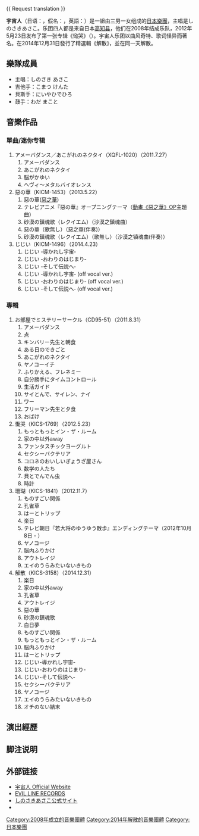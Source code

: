 {{otheruses|宇宙人 (消歧义)}}
{{ Request translation }}

{{藝人
| 姓名 = 宇宙人（うちゅうじん）
| 類型 = 組合
| 英文名 = Uchu-jin
| 圖片 = 
| 國籍 = {{日本}}
| 職業 = 樂團
| 音樂類型 = [[日本流行音樂|日本流行音樂]]（J-POP）
| 出道作 = 慟哭(2012年5月23日發售)
| 出道日期 = 2008年
| 活躍年代 = 2008年 - 2014年12月
| 唱片公司 = [[STARCHILD|STARCHILD]]
| 網站 =http://uchu-jin.com
}}

'''宇宙人'''（日语：{{lang|ja|宇宙人}}，假名：{{lang|ja|うちゅうじん}}，英語：{{lang|en|Uchu-jin}}）是一組由三男一女组成的[[日本|日本]][[樂團|樂團]]，主唱是しのさきあさこ。乐团四人都是来自日本[[高知县|高知县]]，他们在2008年结成乐队，2012年5月23日发布了第一张专辑《恸哭》（{{lang|ja|慟哭}}）。宇宙人乐团以曲风奇特、歌词怪异而著名。在2014年12月31日發行了精選輯《解散》，並在同一天解散。

== 樂隊成員 ==
*主唱：しのさき あさこ
*吉他手：こまつ けんた
*貝斯手：にいやひでひろ
*鼓手：わだ まこと

== 音樂作品 ==
=== 單曲/迷你专辑 ===
# アメーバダンス／あこがれのネクタイ（XQFL-1020）（2011.7.27）
## アメーバダンス
## あこがれのネクタイ
## 脳がかゆい
## ヘヴィ〜メタルバイオレンス
# 惡の華（KICM-1453）（2013.5.22）
## 惡の華([[惡之華_(消歧義)|惡之華]])
## テレビアニメ『惡の華』オープニングテーマ（[[惡之華_(2009年漫畫)|動畫《惡之華》]]OP主題曲）
## 砂漠の鎮魂歌（レクイエム）（沙漠之鎮魂曲）
## 惡の華（歌無し）（惡之華(伴奏)）
## 砂漠の鎮魂歌（レクイエム）（歌無し）（沙漠之镇魂曲(伴奏)）
# じじい（KICM-1496）（2014.4.23）
## じじい ‐導かれし宇宙‐　
## じじい ‐おわりのはじまり‐　
## じじい ‐そして伝説へ‐　
## じじい ‐導かれし宇宙‐ (off vocal ver.)
## じじい ‐おわりのはじまり‐ (off vocal ver.)
## じじい ‐そして伝説へ‐ (off vocal ver.)

=== 專輯 ===
# お部屋でミステリーサークル（CD95-51）（2011.8.31）
## アメーバダンス
## 点
## キンバリー先生と朝食
## ある日のできごと
## あこがれのネクタイ
## ヤノコーイチ
## ふりかえる、フレネミー
## 自分勝手にタイムコントロール
## 生活ガイド
## サイとんで、サイレン、ナイ
## ワー
## フリーマン先生と夕食
## おばけ
# 慟哭（KICS-1769）（2012.5.23）
## もっともっとイン・ザ・ルーム
## 家の中以外away
## ファンタスチックヨーグルト
## セクシーバクテリア
## コロネのおいしいぎょうざ屋さん
## 数学の人たち
## 貝とでんでん虫
## 時計
# 珊瑚（KICS-1841）（2012.11.7）
## ものすごい関係
## 孔雀草
## はーとトリップ
## 楽日
##テレビ朝日『若大将のゆうゆう散歩』エンディングテーマ（2012年10月8日 - ）
## ヤノコージ
## 脳内ふりかけ
## アウトレイジ
## エイのうらみたいないきもの
# 解散（KICS-3158）（2014.12.31）
## 楽日
## 家の中以外away
## 孔雀草
## アウトレイジ
## 惡の華
## 砂漠の鎮魂歌
## 白日夢
## ものすごい関係
## もっともっとイン・ザ・ルーム
## 脳内ふりかけ
## はーとトリップ
## じじい-導かれし宇宙-
## じじい-おわりのはじまり-
## じじい-そして伝説へ-
## セクシーバクテリア
## ヤノコージ
## エイのうらみたいないきもの
## オチのない結末

==演出經歷==

==脚注说明==
<references/>

== 外部链接 ==
* [http://uchu-jin.com/ 宇宙人 Official Website]{{Wayback|url=http://uchu-jin.com/ |date=20200805183449 }}
* [http://evilline.com/uchu-jin/ EVIL LINE RECORDS]{{Wayback|url=http://evilline.com/uchu-jin/ |date=20200129223000 }}
* [http://shinosakiasako.com/ しのさきあさこ公式サイト]{{Wayback|url=http://shinosakiasako.com/ |date=20190812220105 }}
* {{Twitter|uchuujin_band}}

{{King_Records}}
{{Portal bar|日本|音樂}}
{{DEFAULTSORT:Uchu-jin}}
[[Category:2008年成立的音樂團體|Category:2008年成立的音樂團體]]
[[Category:2014年解散的音樂團體|Category:2014年解散的音樂團體]]
[[Category:日本樂團|Category:日本樂團]]